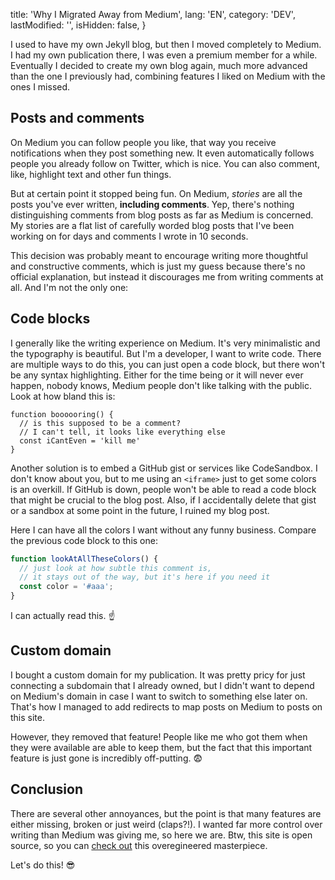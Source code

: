 
  title: 'Why I Migrated Away from Medium',
  lang: 'EN',
  category: 'DEV',
  lastModified: '',
  isHidden: false,
}

I used to have my own Jekyll blog, but then I moved completely to Medium. I had my own publication there, I was even a premium member for a while. Eventually I decided to create my own blog again, much more advanced than the one I previously had, combining features I liked on Medium with the ones I missed.

## Posts and comments

On Medium you can follow people you like, that way you receive notifications when they post something new. It even automatically follows people you already follow on Twitter, which is nice. You can also comment, like, highlight text and other fun things.

But at certain point it stopped being fun. On Medium, _stories_ are all the posts you've ever written, **including comments**. Yep, there's nothing distinguishing comments from blog posts as far as Medium is concerned. My stories are a flat list of carefully worded blog posts that I've been working on for days and comments I wrote in 10 seconds.

This decision was probably meant to encourage writing more thoughtful and constructive comments, which is just my guess because there's no official explanation, but instead it discourages me from writing comments at all. And I'm not the only one:

<Tweet tweetId="936653171761430528" />

## Code blocks

I generally like the writing experience on Medium. It's very minimalistic and the typography is beautiful. But I'm a developer, I want to write code. There are multiple ways to do this, you can just open a code block, but there won't be any syntax highlighting. Either for the time being or it will never ever happen, nobody knows, Medium people don't like talking with the public. Look at how bland this is:

```
function boooooring() {
  // is this supposed to be a comment?
  // I can't tell, it looks like everything else
  const iCantEven = 'kill me'
}
```

Another solution is to embed a GitHub gist or services like CodeSandbox. I don't know about you, but to me using an `<iframe>` just to get some colors is an overkill. If GitHub is down, people won't be able to read a code block that might be crucial to the blog post. Also, if I accidentally delete that gist or a sandbox at some point in the future, I ruined my blog post.

Here I can have all the colors I want without any funny business. Compare the previous code block to this one:

```js
function lookAtAllTheseColors() {
  // just look at how subtle this comment is,
  // it stays out of the way, but it's here if you need it
  const color = '#aaa';
}
```

I can actually read this. ☝️

## Custom domain

I bought a custom domain for my publication. It was pretty pricy for just connecting a subdomain that I already owned, but I didn't want to depend on Medium's domain in case I want to switch to something else later on. That's how I managed to add redirects to map posts on Medium to posts on this site.

However, they removed that feature! People like me who got them when they were available are able to keep them, but the fact that this important feature is just gone is incredibly off-putting. 😨

## Conclusion

There are several other annoyances, but the point is that many features are either missing, broken or just weird (claps?!). I wanted far more control over writing than Medium was giving me, so here we are. Btw, this site is open source, so you can [check out][silvenon.com] this overegineered masterpiece.

Let's do this! 😎

[silvenon.com]: https://github.com/silvenon/silvenon.com
